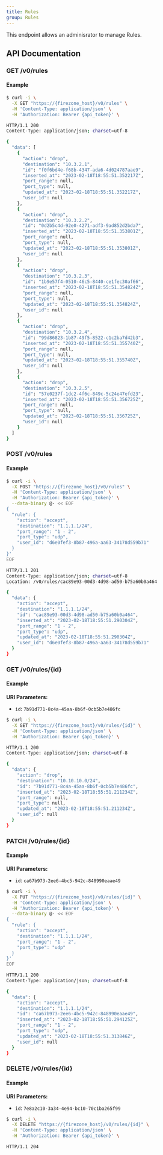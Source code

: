 ```yaml
---
title: Rules
group: Rules
---
```



This endpoint allows an adminisrator to manage Rules.

## API Documentation
### GET /v0/rules



#### Example
```bash
$ curl -i \
  -X GET "https://{firezone_host}/v0/rules" \
  -H 'Content-Type: application/json' \
  -H 'Authorization: Bearer {api_token}' \

HTTP/1.1 200
Content-Type: application/json; charset=utf-8

{
  "data": [
    {
      "action": "drop",
      "destination": "10.3.2.1",
      "id": "f0f6bd4e-f68b-4347-ada6-4d024787aae9",
      "inserted_at": "2023-02-18T18:55:51.352217Z",
      "port_range": null,
      "port_type": null,
      "updated_at": "2023-02-18T18:55:51.352217Z",
      "user_id": null
    },
    {
      "action": "drop",
      "destination": "10.3.2.2",
      "id": "0d2b5c4d-92e0-4271-adf3-9ad852d2bda7",
      "inserted_at": "2023-02-18T18:55:51.353801Z",
      "port_range": null,
      "port_type": null,
      "updated_at": "2023-02-18T18:55:51.353801Z",
      "user_id": null
    },
    {
      "action": "drop",
      "destination": "10.3.2.3",
      "id": "1b9e57f4-0510-46c5-8440-ce1fec30af66",
      "inserted_at": "2023-02-18T18:55:51.354824Z",
      "port_range": null,
      "port_type": null,
      "updated_at": "2023-02-18T18:55:51.354824Z",
      "user_id": null
    },
    {
      "action": "drop",
      "destination": "10.3.2.4",
      "id": "99d86823-1b87-49f5-8522-c1c2ba7d42b3",
      "inserted_at": "2023-02-18T18:55:51.355740Z",
      "port_range": null,
      "port_type": null,
      "updated_at": "2023-02-18T18:55:51.355740Z",
      "user_id": null
    },
    {
      "action": "drop",
      "destination": "10.3.2.5",
      "id": "57e0237f-1dc2-4f6c-849c-5c24e47efd23",
      "inserted_at": "2023-02-18T18:55:51.356725Z",
      "port_range": null,
      "port_type": null,
      "updated_at": "2023-02-18T18:55:51.356725Z",
      "user_id": null
    }
  ]
}
```
### POST /v0/rules



#### Example
```bash
$ curl -i \
  -X POST "https://{firezone_host}/v0/rules" \
  -H 'Content-Type: application/json' \
  -H 'Authorization: Bearer {api_token}' \
  --data-binary @- << EOF
{
  "rule": {
    "action": "accept",
    "destination": "1.1.1.1/24",
    "port_range": "1 - 2",
    "port_type": "udp",
    "user_id": "d6e0fef3-8b87-496a-aa63-34178d559b71"
  }
}'
EOF

HTTP/1.1 201
Content-Type: application/json; charset=utf-8
Location: /v0/rules/cac89e93-00d3-4d98-ad50-b75a60b0a464

{
  "data": {
    "action": "accept",
    "destination": "1.1.1.1/24",
    "id": "cac89e93-00d3-4d98-ad50-b75a60b0a464",
    "inserted_at": "2023-02-18T18:55:51.290304Z",
    "port_range": "1 - 2",
    "port_type": "udp",
    "updated_at": "2023-02-18T18:55:51.290304Z",
    "user_id": "d6e0fef3-8b87-496a-aa63-34178d559b71"
  }
}
```
### GET /v0/rules/{id}



#### Example
**URI Parameters:**

  - `id`: `7b91d771-8c4a-45aa-8b6f-0cb5b7e486fc`
```bash
$ curl -i \
  -X GET "https://{firezone_host}/v0/rules/{id}" \
  -H 'Content-Type: application/json' \
  -H 'Authorization: Bearer {api_token}' \

HTTP/1.1 200
Content-Type: application/json; charset=utf-8

{
  "data": {
    "action": "drop",
    "destination": "10.10.10.0/24",
    "id": "7b91d771-8c4a-45aa-8b6f-0cb5b7e486fc",
    "inserted_at": "2023-02-18T18:55:51.211234Z",
    "port_range": null,
    "port_type": null,
    "updated_at": "2023-02-18T18:55:51.211234Z",
    "user_id": null
  }
}
```
### PATCH /v0/rules/{id}



#### Example
**URI Parameters:**

  - `id`: `ca67b973-2ee6-4bc5-942c-848990eaae49`
```bash
$ curl -i \
  -X PUT "https://{firezone_host}/v0/rules/{id}" \
  -H 'Content-Type: application/json' \
  -H 'Authorization: Bearer {api_token}' \
  --data-binary @- << EOF
{
  "rule": {
    "action": "accept",
    "destination": "1.1.1.1/24",
    "port_range": "1 - 2",
    "port_type": "udp"
  }
}'
EOF

HTTP/1.1 200
Content-Type: application/json; charset=utf-8

{
  "data": {
    "action": "accept",
    "destination": "1.1.1.1/24",
    "id": "ca67b973-2ee6-4bc5-942c-848990eaae49",
    "inserted_at": "2023-02-18T18:55:51.294125Z",
    "port_range": "1 - 2",
    "port_type": "udp",
    "updated_at": "2023-02-18T18:55:51.313846Z",
    "user_id": null
  }
}
```
### DELETE /v0/rules/{id}



#### Example
**URI Parameters:**

  - `id`: `7e8a2c10-3a34-4e94-bc10-70c1ba265f99`
```bash
$ curl -i \
  -X DELETE "https://{firezone_host}/v0/rules/{id}" \
  -H 'Content-Type: application/json' \
  -H 'Authorization: Bearer {api_token}' \

HTTP/1.1 204
```
